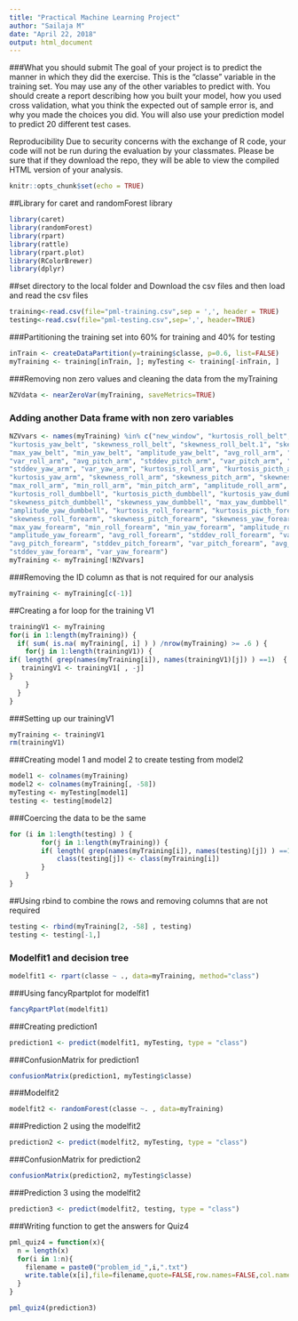 ---
title: "Practical Machine Learning Project"
author: "Sailaja M"
date: "April 22, 2018"
output: html_document
---
###What you should submit
The goal of your project is to predict the manner in which they did the exercise. This is the "classe" variable in the training set. You may use any of the other variables to predict with. You should create a report describing how you built your model, how you used cross validation, what you think the expected out of sample error is, and why you made the choices you did. You will also use your prediction model to predict 20 different test cases.

Reproducibility
Due to security concerns with the exchange of R code, your code will not be run during the evaluation by your classmates. Please be sure that if they download the repo, they will be able to view the compiled HTML version of your analysis.


```{r setup, include=FALSE}
knitr::opts_chunk$set(echo = TRUE)
```
##Library for caret and randomForest library
```{r}
library(caret)
library(randomForest)
library(rpart)
library(rattle)
library(rpart.plot)
library(RColorBrewer)
library(dplyr)
```
##set directory to the local folder and Download the csv files and then load and read the csv files
```{r}
training<-read.csv(file="pml-training.csv",sep = ',', header = TRUE)
testing<-read.csv(file="pml-testing.csv",sep=',', header=TRUE)
```
###Partitioning the training set into 60% for training and 40% for testing
```{r}
inTrain <- createDataPartition(y=training$classe, p=0.6, list=FALSE)
myTraining <- training[inTrain, ]; myTesting <- training[-inTrain, ]
```
###Removing non zero values and cleaning the data from the myTraining
```{r}
NZVdata <- nearZeroVar(myTraining, saveMetrics=TRUE)
```

### Adding another Data frame with  non zero variables
```{r}
NZVvars <- names(myTraining) %in% c("new_window", "kurtosis_roll_belt", "kurtosis_picth_belt",
"kurtosis_yaw_belt", "skewness_roll_belt", "skewness_roll_belt.1", "skewness_yaw_belt",
"max_yaw_belt", "min_yaw_belt", "amplitude_yaw_belt", "avg_roll_arm", "stddev_roll_arm",
"var_roll_arm", "avg_pitch_arm", "stddev_pitch_arm", "var_pitch_arm", "avg_yaw_arm",
"stddev_yaw_arm", "var_yaw_arm", "kurtosis_roll_arm", "kurtosis_picth_arm",
"kurtosis_yaw_arm", "skewness_roll_arm", "skewness_pitch_arm", "skewness_yaw_arm",
"max_roll_arm", "min_roll_arm", "min_pitch_arm", "amplitude_roll_arm", "amplitude_pitch_arm",
"kurtosis_roll_dumbbell", "kurtosis_picth_dumbbell", "kurtosis_yaw_dumbbell", "skewness_roll_dumbbell",
"skewness_pitch_dumbbell", "skewness_yaw_dumbbell", "max_yaw_dumbbell", "min_yaw_dumbbell",
"amplitude_yaw_dumbbell", "kurtosis_roll_forearm", "kurtosis_picth_forearm", "kurtosis_yaw_forearm",
"skewness_roll_forearm", "skewness_pitch_forearm", "skewness_yaw_forearm", "max_roll_forearm",
"max_yaw_forearm", "min_roll_forearm", "min_yaw_forearm", "amplitude_roll_forearm",
"amplitude_yaw_forearm", "avg_roll_forearm", "stddev_roll_forearm", "var_roll_forearm",
"avg_pitch_forearm", "stddev_pitch_forearm", "var_pitch_forearm", "avg_yaw_forearm",
"stddev_yaw_forearm", "var_yaw_forearm")
myTraining <- myTraining[!NZVvars]


```
###Removing the ID column as that is not required for our analysis
```{r}
myTraining <- myTraining[c(-1)]
```

##Creating a for loop for the training V1

```{r}
trainingV1 <- myTraining
for(i in 1:length(myTraining)) {
  if( sum( is.na( myTraining[, i] ) ) /nrow(myTraining) >= .6 ) {
    for(j in 1:length(trainingV1)) {
if( length( grep(names(myTraining[i]), names(trainingV1)[j]) ) ==1)  {
   trainingV1 <- trainingV1[ , -j]
} 
    }
  }
}
```
###Setting up our trainingV1
```{r}
myTraining <- trainingV1
rm(trainingV1)
```
###Creating model 1 and model 2 to create testing from model2
```{r}
model1 <- colnames(myTraining)
model2 <- colnames(myTraining[, -58])
myTesting <- myTesting[model1]
testing <- testing[model2]
```
###Coercing the data to be the same
```{r}
for (i in 1:length(testing) ) {
        for(j in 1:length(myTraining)) {
        if( length( grep(names(myTraining[i]), names(testing)[j]) ) ==1)  {
            class(testing[j]) <- class(myTraining[i])
        }      
    }      
}
```
##Using rbind to combine the rows and removing columns that are not required
```{r}
testing <- rbind(myTraining[2, -58] , testing)
testing <- testing[-1,]
```

### Modelfit1 and decision tree
```{r}
modelfit1 <- rpart(classe ~ ., data=myTraining, method="class")

```
###Using fancyRpartplot for modelfit1
```{r}
fancyRpartPlot(modelfit1)
```
###Creating prediction1
```{r}
prediction1 <- predict(modelfit1, myTesting, type = "class")
```

###ConfusionMatrix for prediction1
```{r}
confusionMatrix(prediction1, myTesting$classe)
```
###Modelfit2
```{r}
modelfit2 <- randomForest(classe ~. , data=myTraining)
```
###Prediction 2 using the modelfit2
```{r}
prediction2 <- predict(modelfit2, myTesting, type = "class")
```
###ConfusionMatrix for prediction2
```{r}
confusionMatrix(prediction2, myTesting$classe)
```
###Prediction 3 using the modelfit2
```{r}
prediction3 <- predict(modelfit2, testing, type = "class")
```
###Writing function to get the answers for Quiz4
```{r}
pml_quiz4 = function(x){
  n = length(x)
  for(i in 1:n){
    filename = paste0("problem_id_",i,".txt")
    write.table(x[i],file=filename,quote=FALSE,row.names=FALSE,col.names=FALSE)
  }
}

pml_quiz4(prediction3)
```